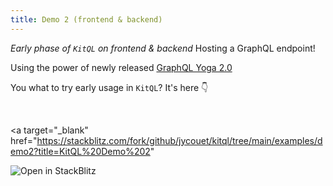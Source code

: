 ```yaml
---
title: Demo 2 (frontend & backend)
---
```


_Early phase of `KitQL` on frontend & backend_ Hosting a GraphQL endpoint!

Using the power of newly released [GraphQL Yoga 2.0](https://www.the-guild.dev/blog/announcing-graphql-yoga-2)

You what to try early usage in `KitQL`? It's here 👇

<br />

<a
  target="_blank"
  href="https://stackblitz.com/fork/github/jycouet/kitql/tree/main/examples/demo2?title=KitQL%20Demo%202"
>
  <img src="https://developer.stackblitz.com/img/open_in_stackblitz.svg" alt="Open in StackBlitz" />
</a>

